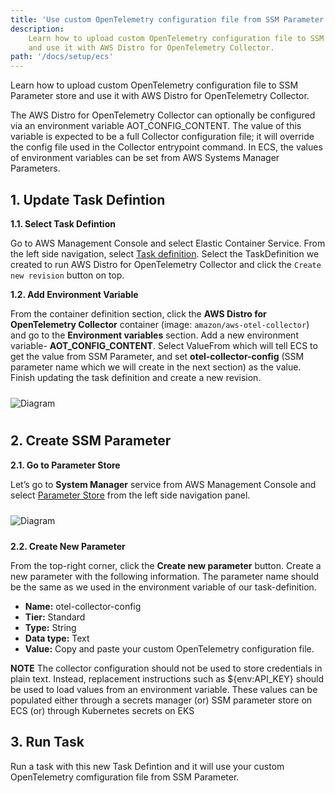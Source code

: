 ```yaml
---
title: 'Use custom OpenTelemetry configuration file from SSM Parameter'
description:
    Learn how to upload custom OpenTelemetry configuration file to SSM Parameter store
    and use it with AWS Distro for OpenTelemetry Collector.
path: '/docs/setup/ecs'
---
```




Learn how to upload custom OpenTelemetry configuration file to SSM Parameter store
and use it with AWS Distro for OpenTelemetry Collector.


<SectionSeparator />

The AWS Distro for OpenTelemetry Collector can optionally be configured via an environment variable AOT_CONFIG_CONTENT. The value of this
variable is expected to be a full Collector configuration file; it will override the config file used in the Collector
entrypoint command. In ECS, the values of environment variables can be set from AWS Systems Manager Parameters.



## 1. Update Task Defintion

**1.1. Select Task Defintion**

Go to AWS Management Console and select Elastic Container Service. From the left side navigation, select [Task
definition](https://us-west-2.console.aws.amazon.com/ecs/home?region=us-west-2#/taskDefinitions). Select the
TaskDefinition we created to run AWS Distro for OpenTelemetry Collector and click the `Create new revision` button on top.

**1.2. Add Environment Variable**

From the container definition section, click the **AWS Distro for OpenTelemetry Collector** container (image: `amazon/aws-otel-collector`) and go
to the **Environment variables** section. Add a new environment variable- **AOT_CONFIG_CONTENT**. Select ValueFrom
which will tell ECS to get the value from SSM Parameter, and set **otel-collector-config** (SSM parameter name which
we will create in the next section) as the value. Finish updating the task definition and create a new revision.

<img src={custom_config_01} alt="Diagram" style="margin: 10px 0;" />
<div style="height: 40px" />


<SectionSeparator />

## 2. Create SSM Parameter

**2.1. Go to Parameter Store**

Let’s go to **System Manager** service from AWS Management Console and select
[Parameter Store](https://us-west-2.console.aws.amazon.com/systems-manager/home?region=us-west-2) from the left
side navigation panel.

<img src={ssm_01} alt="Diagram" style="margin: 10px 0;" />
<div style="height: 40px" />

**2.2. Create New Parameter**

From the top-right corner, click the **Create new parameter** button. Create a new parameter with the following
information. The parameter name should be the same as we used in the environment variable of our task-definition.

- **Name:** otel-collector-config
- **Tier:** Standard
- **Type:** String
- **Data type:** Text
- **Value:** Copy and paste your custom OpenTelemetry configuration file.

**NOTE** The collector configuration should not be used to store credentials in plain text. Instead, replacement instructions such as ${env:API_KEY}
should be used to load values from an environment variable. These values can be populated either through a secrets manager (or) SSM parameter store on ECS (or) through Kubernetes secrets on EKS

<SectionSeparator />

## 3. Run Task
Run a task with this new Task Defintion and it will use your custom OpenTelemetry comfiguration file from SSM Parameter.

